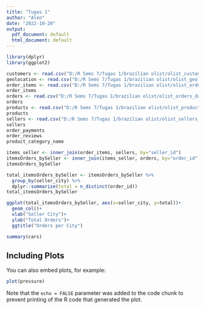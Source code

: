 ---
title: "Tugas 1"
author: "Alen"
date: "2022-10-20"
output:
  pdf_document: default
  html_document: default
---

```{r}
library(dplyr)
library(ggplot2)

customers <- read.csv("D:/R Sems 7/Tugas 1/brazilian olist/olist_customers_dataset.csv")
geolocation <- read.csv("D:/R Sems 7/Tugas 1/brazilian olist/olist_geolocation_dataset.csv")
order_items <- read.csv("D:/R Sems 7/Tugas 1/brazilian olist/olist_order_items_dataset.csv")
order_items
orders <- read.csv("D:/R Sems 7/Tugas 1/brazilian olist/olist_orders_dataset.csv")
orders
products <- read.csv("D:/R Sems 7/Tugas 1/brazilian olist/olist_products_dataset.csv")
products
sellers <- read.csv("D:/R Sems 7/Tugas 1/brazilian olist/olist_sellers_dataset.csv")
sellers
order_payments
order_reviews
product_category_name
```



```{r}
items_seller <- inner_join(order_items, sellers, by="seller_id")
itemsOrders_bySeller <- inner_join(items_seller, orders, by="order_id")
itemsOrders_bySeller

total_itemsOrders_bySeller <- itemsOrders_bySeller %>%
  group_by(seller_city) %>%
  dplyr::summarize(total = n_distinct(order_id))
total_itemsOrders_bySeller

ggplot(total_itemsOrders_bySeller, aes(x=seller_city, y=total))+
  geom_col()+
  xlab("Seller City")+
  ylab("Total Orders")+
  ggtitle("Orders per City")
```

```{r cars}
summary(cars)
```

## Including Plots

You can also embed plots, for example:

```{r pressure, echo=FALSE}
plot(pressure)
```

Note that the `echo = FALSE` parameter was added to the code chunk to prevent printing of the R code that generated the plot.
